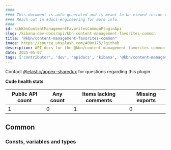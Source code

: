 ```yaml
---
####
#### This document is auto-generated and is meant to be viewed inside our experimental, new docs system.
#### Reach out in #docs-engineering for more info.
####
id: kibKbnContentManagementFavoritesCommonPluginApi
slug: /kibana-dev-docs/api/kbn-content-management-favorites-common
title: "@kbn/content-management-favorites-common"
image: https://source.unsplash.com/400x175/?github
description: API docs for the @kbn/content-management-favorites-common plugin
date: 2025-05-07
tags: ['contributor', 'dev', 'apidocs', 'kibana', '@kbn/content-management-favorites-common']
---
```




Contact [@elastic/appex-sharedux](https://github.com/orgs/elastic/teams/appex-sharedux) for questions regarding this plugin.

**Code health stats**

| Public API count  | Any count | Items lacking comments | Missing exports |
|-------------------|-----------|------------------------|-----------------|
| 1 | 0 | 1 | 0 |

## Common

### Consts, variables and types
<DocDefinitionList data={kbnContentManagementFavoritesCommonObj.common.misc}/>

